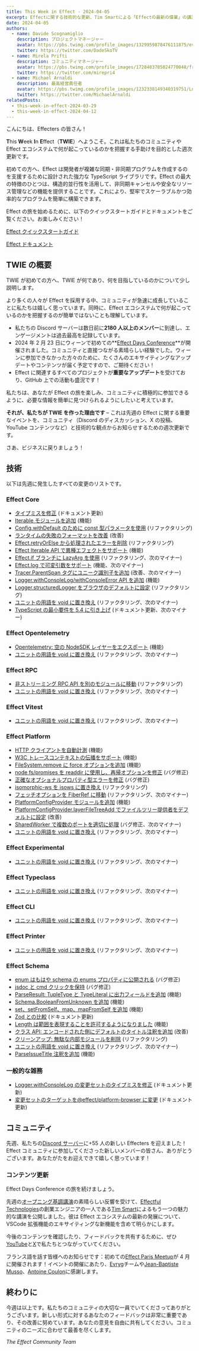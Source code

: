 ```yaml
---
title: This Week in Effect - 2024-04-05
excerpt: Effectに関する技術的な更新、Tim Smartによる「Effectの最新の偉業」の講演、および今後のイベント。
date: 2024-04-05
authors:
  - name: Davide Scognamiglio
    description: プロジェクトマネージャー
    avatar: https://pbs.twimg.com/profile_images/1329959878476111875/evHG8VX6_400x400.jpg
    twitter: https://twitter.com/DadeSkoTV
  - name: Mirela Prifti
    description: コミュニティマネージャー
    avatar: https://pbs.twimg.com/profile_images/1728403785024770048/frKphayT_400x400.jpg
    twitter: https://twitter.com/mirepri4
  - name: Michael Arnaldi
    description: 最高経営責任者
    avatar: https://pbs.twimg.com/profile_images/1232338149340319751/Ln9nNWyk_400x400.jpg
    twitter: https://twitter.com/MichaelArnaldi
relatedPosts:
  - this-week-in-effect-2024-03-29
  - this-week-in-effect-2024-04-12
---
```


こんにちは、Effecters の皆さん！

**T**his **W**eek **I**n **E**ffect（**TWIE**）へようこそ。これは私たちのコミュニティや Effect エコシステムで何が起こっているのかを把握する手助けを目的とした週次更新です。

初めての方へ、Effect は開発者が複雑な同期・非同期プログラムを作成するのを支援するために設計された強力な TypeScript ライブラリです。Effect の最大の特徴のひとつは、構造的並行性を活用して、非同期キャンセルや安全なリソース管理などの機能を提供することです。これにより、堅牢でスケーラブルかつ効率的なプログラムを簡単に構築できます。

Effect の旅を始めるために、以下のクイックスタートガイドとドキュメントをご覧ください。お楽しみください！

[Effect クイックスタートガイド](/docs/quickstart)

[Effect ドキュメント](/docs/introduction)

## TWIE の概要

TWIE が初めての方へ、TWIE が何であり、何を目指しているのかについて少し説明します。

より多くの人々が Effect を採用する中、コミュニティが急速に成長していることに私たちは嬉しく思っています。同時に、Effect エコシステムで何が起こっているのかを把握するのが簡単ではないことも理解しています。

- 私たちの Discord サーバーは数日前に**2180 人以上のメンバー**に到達し、エンゲージメントは過去最高を記録しています。
- 2024 年 2 月 23 日にウィーンで初めての**[Effect Days Conference](/events/effect-days)**が開催されました。コミュニティと直接つながる素晴らしい経験でした。ウィーンに参加できなかった方々のために、たくさんのエキサイティングなアップデートやコンテンツが届く予定ですので、ご期待ください！
- Effect に関連するすべてのプロジェクトが**重要なアップデート**を受けており、GitHub 上での活動も盛況です！

私たちは、あなたが Effect の旅を楽しみ、コミュニティに積極的に参加できるように、必要な情報を簡単に見つけられるようにしたいと考えています。

**それが、私たちが TWIE を作った理由です** – これは先週の Effect に関する重要なイベントを、コミュニティ（Discord のディスカッション、X の投稿、YouTube コンテンツなど）と技術的な観点からお知らせするための週次更新です。

さあ、ビジネスに戻りましょう！

## 技術

以下は先週に発生したすべての変更のリストです。

### Effect Core

- [タイプミスを修正](https://github.com/Effect-TS/effect/pull/2448) (ドキュメント更新)
- [Iterable モジュールを追加](https://github.com/Effect-TS/effect/pull/2415) (機能)
- [Config.withDefault のために const 型パラメータを使用](https://github.com/Effect-TS/effect/pull/2460) (リファクタリング)
- [ランタイムの失敗のフォーマットを改善](https://github.com/Effect-TS/effect/pull/2461) (改善)
- [Effect.retryOrElse から処理されたエラーを削除](https://github.com/Effect-TS/effect/pull/2462) (リファクタリング)
- [Effect Iterable API で異種エフェクトをサポート](https://github.com/Effect-TS/effect/pull/2438) (機能)
- [Effect.if ブランチに LazyArg を使用](https://github.com/Effect-TS/effect/pull/2451) (リファクタリング、次のマイナー)
- [Effect.log で可変引数をサポート](https://github.com/Effect-TS/effect/pull/2452) (機能、次のマイナー)
- [Tracer.ParentSpan タグにユニーク識別子を追加](https://github.com/Effect-TS/effect/pull/2459) (改善、次のマイナー)
- [Logger.withConsoleLog/withConsoleError API を追加](https://github.com/Effect-TS/effect/pull/2473) (機能)
- [Logger.structuredLogger をブラウザのデフォルトに設定](https://github.com/Effect-TS/effect/pull/2466) (リファクタリング)
- [ユニットの用語を void に置き換え](https://github.com/Effect-TS/effect/pull/2476) (リファクタリング、次のマイナー)
- [TypeScript の最小要件を 5.4 に引き上げ](https://github.com/Effect-TS/effect/commit/cec465cc7a79721bfda164b163a8c8f44ce2efc1) (ドキュメント更新、次のマイナー)

### Effect Opentelemetry

- [Opentelemetry: 空の NodeSDK レイヤーをエクスポート](https://github.com/Effect-TS/effect/pull/2433) (機能)
- [ユニットの用語を void に置き換え](https://github.com/Effect-TS/effect/pull/2476) (リファクタリング、次のマイナー)

### Effect RPC

- [非ストリーミング RPC API を別のモジュールに移動](https://github.com/Effect-TS/effect/pull/2455) (リファクタリング)
- [ユニットの用語を void に置き換え](https://github.com/Effect-TS/effect/pull/2476) (リファクタリング、次のマイナー)

### Effect Vitest

- [ユニットの用語を void に置き換え](https://github.com/Effect-TS/effect/pull/2476) (リファクタリング、次のマイナー)

### Effect Platform

- [HTTP クライアントを自動計測](https://github.com/Effect-TS/effect/pull/2450) (機能)
- [W3C トレースコンテキストの伝播をサポート](https://github.com/Effect-TS/effect/pull/2445) (機能)
- [FileSystem.remove に force オプションを追加](https://github.com/Effect-TS/effect/pull/2427) (機能)
- [node fs/promises を readdir に使用し、再帰オプションを修正](https://github.com/Effect-TS/effect/pull/2458) (バグ修正)
- [正確なオプショナルプロパティ型エラーを修正](https://github.com/Effect-TS/effect/pull/2463) (バグ修正)
- [isomorphic-ws を isows に置き換え](https://github.com/Effect-TS/effect/pull/2469) (リファクタリング)
- [フェッチオプションを FiberRef に移動](https://github.com/Effect-TS/effect/pull/2467) (リファクタリング、次のマイナー)
- [PlatformConfigProvider モジュールを追加](https://github.com/Effect-TS/effect/pull/2477) (機能)
- [PlatformConfigProvider.layerFileTreeAdd でファイルツリー提供者をデフォルトに設定](https://github.com/Effect-TS/effect/pull/2479) (改善)
- [SharedWorker で複数のポートを適切に処理](https://github.com/Effect-TS/effect/pull/2468) (バグ修正、次のマイナー)
- [ユニットの用語を void に置き換え](https://github.com/Effect-TS/effect/pull/2476) (リファクタリング、次のマイナー)

### Effect Experimental

- [ユニットの用語を void に置き換え](https://github.com/Effect-TS/effect/pull/2476) (リファクタリング、次のマイナー)

### Effect Typeclass

- [ユニットの用語を void に置き換え](https://github.com/Effect-TS/effect/pull/2476) (リファクタリング、次のマイナー)

### Effect CLI

- [ユニットの用語を void に置き換え](https://github.com/Effect-TS/effect/pull/2476) (リファクタリング、次のマイナー)

### Effect Printer

- [ユニットの用語を void に置き換え](https://github.com/Effect-TS/effect/pull/2476) (リファクタリング、次のマイナー)

### Effect Schema

- [enum はもはや schema の enums プロパティに公開される](https://github.com/Effect-TS/effect/pull/2442) (バグ修正)
- [jsdoc と cmd クリックを保持](https://github.com/Effect-TS/effect/pull/2436) (バグ修正)
- [ParseResult: TupleType と TypeLiteral に出力フィールドを追加](https://github.com/Effect-TS/effect/pull/2446) (機能)
- [Schema.BooleanFromUnknown を追加](https://github.com/Effect-TS/effect/pull/2453) (機能)
- [set、setFromSelf、map、mapFromSelf を追加](https://github.com/Effect-TS/effect/pull/2456) (機能)
- [Zod との比較](https://github.com/Effect-TS/effect/pull/2430) (ドキュメント更新)
- [Length は範囲を表現することを許可するようになりました](https://github.com/Effect-TS/effect/pull/2465) (機能)
- [クラス API: エンコードされた側にデフォルトのタイトル注釈を追加](https://github.com/Effect-TS/effect/pull/2471) (改善)
- [クリーンアップ: 無駄な内部モジュールを削除](https://github.com/Effect-TS/effect/pull/2481) (リファクタリング)
- [ユニットの用語を void に置き換え](https://github.com/Effect-TS/effect/pull/2476) (リファクタリング、次のマイナー)
- [ParseIssueTitle 注釈を追加](https://github.com/Effect-TS/effect/pull/2483) (機能)

### 一般的な雑務

- [Logger.withConsoleLog の変更セットのタイプミスを修正](https://github.com/Effect-TS/effect/pull/2474) (ドキュメント更新)
- [変更セットのターゲットを@effect/platform-browser に変更](https://github.com/Effect-TS/effect/pull/2475) (ドキュメント更新)

## コミュニティ

先週、私たちの[Discord サーバー](https://discord.gg/effect-ts)に+55 人の新しい Effecters を迎えました！Effect コミュニティに参加してくださった新しいメンバーの皆さん、ありがとうございます。あなたがたをお迎えできて嬉しく思っています！

### コンテンツ更新

Effect Days Conference の旅を続けましょう。

先週の[オープニング基調講演](https://www.youtube.com/watch?reload=9&v=PxIBWjiv3og)の素晴らしい反響を受けて、[Effectful Technologies](https://www.effectful.co/)の創業エンジニアの一人である[Tim Smart](https://twitter.com/tim_smart)によるもう一つの魅力的な講演を公開しました。彼は Effect エコシステムの最新の発展について、VSCode 拡張機能のエキサイティングな新機能を含めて明らかにします。

<YouTube url="https://www.youtube.com/embed/v9lUg6zlaRM?si=vvMT0tfbqA0rK-vc" />

今後のコンテンツを確認したり、フィードバックを共有するために、ぜひ[YouTube](https://www.youtube.com/@effect-ts)と[X](https://twitter.com/EffectTS_)で私たちとつながっていてください。

フランス語を話す皆様へのお知らせです：初めての[Effect Paris Meetup](https://www.meetup.com/fr-FR/effect-paris/)が 4 月に開催されます！イベントの開催にあたり、[Evryg](https://www.evryg.com)チームや[Jean-Baptiste Musso](https://twitter.com/jbmusso)、[Antoine Coulon](https://twitter.com/c9antoine)に感謝します。

<Tweet id="1764621821184262629" />

## 終わりに

今週は以上です。私たちのコミュニティの大切な一員でいてくださってありがとうございます。新しい形式に対するあなたのフィードバックは非常に重要であり、その改善に努めています。あなたの意見を自由に共有してください。コミュニティのニーズに合わせて最善を尽くします。

_The Effect Community Team_
